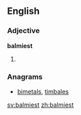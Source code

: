 ==English==

===Adjective===
'''balmiest'''

# {{en-superlative of|balmy}}

===Anagrams===
* [[bimetals#English|bimetals]], [[timbales#English|timbales]]

[[sv:balmiest]]
[[zh:balmiest]]